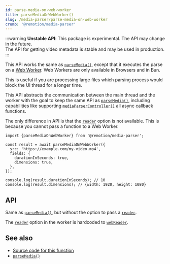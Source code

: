 ```yaml
---
id: parse-media-on-web-worker
title: parseMediaOnWebWorker()
slug: /media-parser/parse-media-on-web-worker
crumb: '@remotion/media-parser'
---
```


:::warning
**Unstable API**: This package is experimental. The API may change in the future.  
The API for getting video metadata is stable and may be used in production.
:::

This API works the same as [`parseMedia()`](/docs/media-parser/parse-media), except that it executes the parse on a [Web Worker](https://developer.mozilla.org/en-US/docs/Web/API/Web_Workers_API/Using_web_workers). Web Workers are only available in Browsers and in Bun.

This is useful if you are processing large files which parsing process would block the UI thread for a longer time.

This API abstracts the communication between the main thread and the worker with the goal to keep the same API as [`parseMedia()`](/docs/media-parser/parse-media), including capabilities like supporting [`mediaParserController()`](/docs/media-parser/media-parser-controller) all async callback functions.

The only difference in API is that the [`reader`](/docs/media-parser/parse-media#reader) option is not available. This is because you cannot pass a function to a Web Worker.

```tsx twoslash title="Parsing a hosted video"
import {parseMediaOnWebWorker} from '@remotion/media-parser';

const result = await parseMediaOnWebWorker({
  src: 'https://example.com/my-video.mp4',
  fields: {
    durationInSeconds: true,
    dimensions: true,
  },
});

console.log(result.durationInSeconds); // 10
console.log(result.dimensions); // {width: 1920, height: 1080}
```

## API

Same as [`parseMedia()`](/docs/media-parser/parse-media), but without the option to pass a [`reader`](/docs/media-parser/parse-media#reader).

The [`reader`](/docs/media-parser/parse-media#reader) option in the worker is hardcoded to [`webReader`](/docs/media-parser/web-reader).

## See also

- [Source code for this function](https://github.com/remotion-dev/remotion/blob/main/packages/media-parser/src/parse-media-on-web-worker.ts)
- [`parseMedia()`](/docs/media-parser/parse-media)
